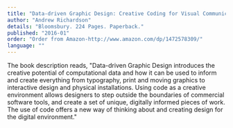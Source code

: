 ```yaml
---
title: "Data-driven Graphic Design: Creative Coding for Visual Communication"
author: "Andrew Richardson"
details: "Bloomsbury. 224 Pages. Paperback."
published: "2016-01"
order: "Order from Amazon-http://www.amazon.com/dp/1472578309/"
language: ""
---
```


The book description reads, "Data-driven Graphic Design introduces the creative potential of computational data and how it can be used to inform and create everything from typography, print and moving graphics to interactive design and physical installations. Using code as a creative environment allows designers to step outside the boundaries of commercial software tools, and create a set of unique, digitally informed pieces of work. The use of code offers a new way of thinking about and creating design for the digital environment."
